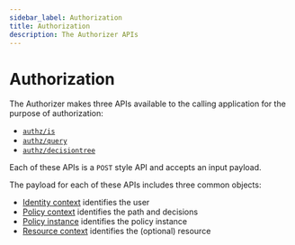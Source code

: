 ```yaml
---
sidebar_label: Authorization
title: Authorization
description: The Authorizer APIs
---
```


# Authorization

The Authorizer makes three APIs available to the calling application for the purpose of
authorization:

- [`authz/is`](/docs/authorizer-guide/is)
- [`authz/query`](/docs/authorizer-guide/query)
- [`authz/decisiontree`](/docs/authorizer-guide/decisiontree)

Each of these APIs is a `POST` style API and accepts an input payload.

The payload for each of these APIs includes three common objects:

- [Identity context](/docs/authorizer-guide/identity-context) identifies the user
- [Policy context](/docs/authorizer-guide/policy-context) identifies the path and decisions
- [Policy instance](/docs/authorizer-guide/policy-instance) identifies the policy instance
- [Resource context](/docs/authorizer-guide/resource-context) identifies the (optional) resource

